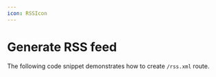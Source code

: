 ```yaml
---
icon: RSSIcon
---
```



# Generate RSS feed

The following code snippet demonstrates how to create `/rss.xml` route.

<ExampleCode
  example="blog"
  filePath="app/rss.xml/route.js"
  metadata="/getPosts/"
/>
